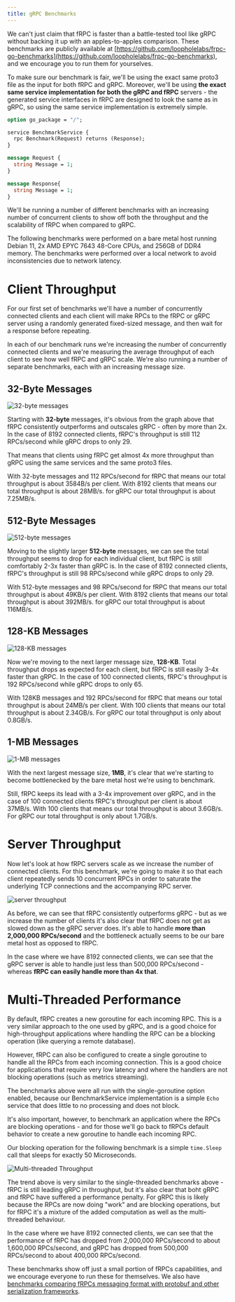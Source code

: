 ```yaml
---
title: gRPC Benchmarks
---
```


We can't just claim that fRPC is faster than a battle-tested tool like gRPC without backing it up with an apples-to-apples comparison.
These benchmarks are publicly available at [https://github.com/loopholelabs/frpc-go-benchmarks](https://github.com/loopholelabs/frpc-go-benchmarks), and we encourage you to run them for yourselves.

To make sure our benchmark is fair, we'll be using the exact same proto3 file as the input for both fRPC and gRPC.
Moreover, we'll be using **the exact same service implementation for both the gRPC and fRPC** servers - the generated service interfaces in fRPC are designed to look the same as in gRPC,
so using the same service implementation is extremely simple.

```protobuf Benchmark Proto3 File
option go_package = "/";

service BenchmarkService {
  rpc Benchmark(Request) returns (Response);
}

message Request {
  string Message = 1;
}

message Response{
  string Message = 1;
}
```

We'll be running a number of different benchmarks with an increasing number of concurrent clients to show off both the throughput and the scalability of fRPC when compared to gRPC.

The following benchmarks were performed on a bare metal host running Debian 11, 2x AMD EPYC 7643 48-Core CPUs, and 256GB of DDR4 memory. The benchmarks were performed over a local network to avoid inconsistencies due to network latency.

# Client Throughput

For our first set of benchmarks we'll have a number of concurrently connected clients and each client will make RPCs to the fRPC or
gRPC server using a randomly generated fixed-sized message, and then wait for a response before repeating.

In each of our benchmark runs we're increasing the number of concurrently connected clients and we're measuring the average throughput of each client to see how well fRPC and gRPC scale. We're also
running a number of separate benchmarks, each with an increasing message size.

## 32-Byte Messages

![32-byte messages](/images/grpc/32byte.png)

Starting with **32-byte** messages, it's obvious from the graph above that fRPC consistently outperforms and outscales gRPC -
often by more than 2x. In the case of 8192 connected clients, fRPC's throughput is still 112 RPCs/second while gRPC drops to only 29.

That means that clients using fRPC get almost 4x more throughput than gRPC using the same services and the same proto3 files.

With 32-byte messages and 112 RPCs/second for fRPC that means our total throughput is about 3584B/s per client. With 8192
clients that means our total throughput is about 28MB/s. for gRPC our total throughput is about 7.25MB/s.

## 512-Byte Messages

![512-byte messages](/images/grpc/512byte.png)

Moving to the slightly larger **512-byte** messages, we can see the total throughput seems to drop for each individual client, but
fRPC is still comfortably 2-3x faster than gRPC is. In the case of 8192 connected clients, fRPC's throughput is still 98 RPCs/second while gRPC drops to only 29.

With 512-byte messages and 98 RPCs/second for fRPC that means our total throughput is about 49KB/s per client. With 8192
clients that means our total throughput is about 392MB/s. for gRPC our total throughput is about 116MB/s.

## 128-KB Messages

![128-KB messages](/images/grpc/128kb.png)

Now we're moving to the next larger message size, **128-KB**. Total throughput drops as expected for each client, but fRPC is still
easily 3-4x faster than gRPC. In the case of 100 connected clients, fRPC's throughput is 192 RPCs/second while gRPC drops to only 65.

With 128KB messages and 192 RPCs/second for fRPC that means our total throughput is about 24MB/s per client.
With 100 clients that means our total throughput is about 2.34GB/s. For gRPC our total throughput is only about 0.8GB/s.

## 1-MB Messages

![1-MB messages](/images/grpc/1mb.png)

With the next largest message size, **1MB**, it's clear that we're starting to become bottlenecked by the bare metal host we're using to benchmark.

Still, fRPC keeps its lead with a 3-4x improvement over gRPC, and in the case of 100 connected clients fRPC's throughput
per client is about 37MB/s. With 100 clients that means our total throughput is about 3.6GB/s. For gRPC our total throughput is only about 1.7GB/s.

# Server Throughput

Now let's look at how fRPC servers scale as we increase the number of connected clients.
For this benchmark, we're going to make it so that each client repeatedly sends 10 concurrent RPCs in order to
saturate the underlying TCP connections and the accompanying RPC server.

![server throughput](/images/grpc/throughput.png)

As before, we can see that fRPC consistently outperforms gRPC - but as we increase the number of clients it's also
clear that fRPC does not get as slowed down as the gRPC server does. It's able to handle **more than
2,000,000 RPCs/second** and the bottleneck actually seems to be our bare metal host as opposed to fRPC.

In the case where we have 8192 connected clients, we can see that the gRPC server is able to handle just less than 500,000 RPCs/second - whereas **fRPC can easily handle more than 4x that**.

# Multi-Threaded Performance

By default, fRPC creates a new goroutine for each incoming RPC. This is a very similar approach to the one used by gRPC,
and is a good choice for high-throughput applications where handling the RPC can be a blocking operation (like querying a remote
database).

However, fRPC can also be configured to create a single goroutine to handle all the RPCs from
each incoming connection. This is a good choice for applications that require very low latency and where the
handlers are not blocking operations (such as metrics streaming).

The benchmarks above were all run with the single-goroutine option enabled, because our
BenchmarkService implementation is a simple `Echo` service that does little to no processing and does
not block.

It's also important, however, to benchmark an application where the RPCs are blocking operations - and for those we'll go back
to fRPCs default behavior to create a new goroutine to handle each incoming RPC.

Our blocking operation for the following benchmark is a simple `time.Sleep` call that sleeps for exactly 50 Microseconds.

![Multi-threaded Throughput](/images/grpc/multi.png)

The trend above is very similar to the single-threaded benchmarks above - fRPC is still leading gRPC in throughput, but it's also clear that boht gRPC and fRPC have suffered a performance penalty. For gRPC this is likely because the RPCs are now doing "work" and are blocking operations, but
for fRPC it's a mixture of the added computation as well as the multi-threaded behaviour.

In the case where we have 8192 connected clients, we can see that the performance of fRPC has dropped from 2,000,000 RPCs/second to about 1,600,000 RPCs/second, and gRPC has dropped from 500,000 RPCs/second to about 400,000 RPCs/second.

These benchmarks show off just a small portion of fRPCs capabilities, and we encourage everyone to run
these for themselves. We also have [benchmarks comparing fRPCs messaging format with protobuf and other serialization frameworks](https://github.com/loopholelabs/polyglot-go-benchmarks).

